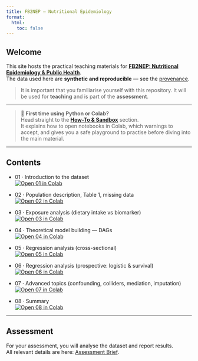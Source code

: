 ```yaml
---
title: FB2NEP — Nutritional Epidemiology
format:
  html:
    toc: false
---
```


## Welcome

This site hosts the practical teaching materials for [**FB2NEP: Nutritional Epidemiology & Public Health**](https://www.reading.ac.uk/modules/documents?acyear=2024%252f5&modcode=FB2NEP&schoolcode=CFP%20CHEM%7CCFP%20FOODBI%7CCFP%20PHARM).  
The data used here are **synthetic and reproducible** — see the [provenance](metadata/provenance.md).  

> It is important that you familiarise yourself with this repository. It will be used for **teaching** and is part of the **assessment**.

---

> 🚀 **First time using Python or Colab?**  
> Head straight to the **[How-To & Sandbox](howto_sandbox/index.qmd)** section.  
> It explains how to open notebooks in Colab, which warnings to accept, and gives you a safe playground to practise before diving into the main material.

---

## Contents

- 01 · Introduction to the dataset  
  [![Open 01 in Colab](https://colab.research.google.com/assets/colab-badge.svg)](https://colab.research.google.com/github/ggkuhnle/fb2nep-epi/blob/main/notebooks/01_intro_dataset.ipynb)

- 02 · Population description, Table 1, missing data  
  [![Open 02 in Colab](https://colab.research.google.com/assets/colab-badge.svg)](https://colab.research.google.com/github/ggkuhnle/fb2nep-epi/blob/main/notebooks/02_description_table1_missing.ipynb)

- 03 · Exposure analysis (dietary intake vs biomarker)  
  [![Open 03 in Colab](https://colab.research.google.com/assets/colab-badge.svg)](https://colab.research.google.com/github/ggkuhnle/fb2nep-epi/blob/main/notebooks/03_exposure_analysis.ipynb)

- 04 · Theoretical model building — DAGs  
  [![Open 04 in Colab](https://colab.research.google.com/assets/colab-badge.svg)](https://colab.research.google.com/github/ggkuhnle/fb2nep-epi/blob/main/notebooks/04_theoretical_dags.ipynb)

- 05 · Regression analysis (cross-sectional)  
  [![Open 05 in Colab](https://colab.research.google.com/assets/colab-badge.svg)](https://colab.research.google.com/github/ggkuhnle/fb2nep-epi/blob/main/notebooks/05_regression_crosssectional.ipynb)

- 06 · Regression analysis (prospective: logistic & survival)  
  [![Open 06 in Colab](https://colab.research.google.com/assets/colab-badge.svg)](https://colab.research.google.com/github/ggkuhnle/fb2nep-epi/blob/main/notebooks/06_regression_prospective.ipynb)

- 07 · Advanced topics (confounding, colliders, mediation, imputation)  
  [![Open 07 in Colab](https://colab.research.google.com/assets/colab-badge.svg)](https://colab.research.google.com/github/ggkuhnle/fb2nep-epi/blob/main/notebooks/07_advanced_missing_confounds.ipynb)

- 08 · Summary  
  [![Open 08 in Colab](https://colab.research.google.com/assets/colab-badge.svg)](https://colab.research.google.com/github/ggkuhnle/fb2nep-epi/blob/main/notebooks/08_summary.ipynb)

---

## Assessment

For your assessment, you will analyse the dataset and report results.  
All relevant details are here: [Assessment Brief](assessment/A1_brief.md).

